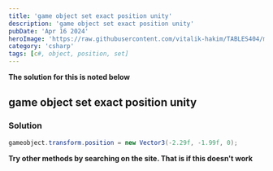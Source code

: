 ```yaml
---
title: 'game object set exact position unity'
description: 'game object set exact position unity'
pubDate: 'Apr 16 2024'
heroImage: 'https://raw.githubusercontent.com/vitalik-hakim/TABLES404/main/error_b/c%23.png'
category: 'csharp'
tags: [c#, object, position, set]
---
```


**The solution for this is noted below**

## game object set exact position unity

### Solution

```csharp
gameobject.transform.position = new Vector3(-2.29f, -1.99f, 0);
```

**Try other methods by searching on the site. That is if this doesn't work**
